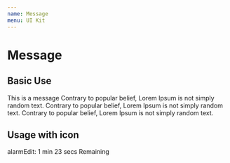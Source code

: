 ```yaml
---
name: Message
menu: UI Kit
---
```



# Message

## Basic Use

<Playground>
  <HorizontalGutter>
    <Message>This is a message</Message>
    <Message fullWidth>
      Contrary to popular belief, Lorem Ipsum is not simply random text.
    </Message>
    <Message fullWidth color="error">
      Contrary to popular belief, Lorem Ipsum is not simply random text.
    </Message>
    <Message fullWidth color="primary">
      Contrary to popular belief, Lorem Ipsum is not simply random text.
    </Message>
  </HorizontalGutter>
</Playground>

## Usage with icon

<Playground>
  <HorizontalGutter>
    <Message>
      <MessageIcon size="sm">alarm</MessageIcon>Edit: 1 min 23 secs Remaining
    </Message>
  </HorizontalGutter>
</Playground>
